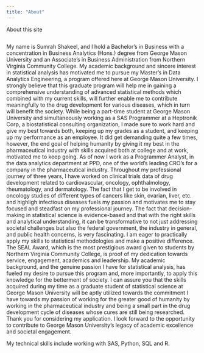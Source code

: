 ```yaml
---
title: "About"
---
```


About this site

```{}
```

My name is Sumrah Shakeel, and I hold a Bachelor’s in Business with a concentration in Business Analytics (Hons.) degree from George Mason University and an Associate’s in Business Administration from Northern Virginia Community College. My academic background and sincere interest in statistical analysis has motivated me to pursue my Master's in Data Analytics Engineering, a program offered here at George Mason University. I strongly believe that this graduate program will help me in gaining a comprehensive understanding of advanced statistical methods which combined with my current skills, will further enable me to contribute meaningfully to the drug development for various diseases, which in turn will benefit the society. While being a part-time student at George Mason University and simultaneously working as a SAS Programmer at a Heptronik Corp, a biostatistical consulting organization, I made sure to work hard and give my best towards both, keeping up my grades as a student, and keeping up my performance as an employee. It did get demanding quite a few times, however, the end goal of helping humanity by giving it my best in the pharmaceutical industry with skills acquired both at college and at work, motivated me to keep going. As of now I work as a Programmer Analyst, in the data analytics department at PPD, one of the world’s leading CRO’s for a company in the pharmaceutical industry. Throughout my professional journey of three years, I have worked on clinical trials data of drug development related to cardiovascular, oncology, ophthalmology, rheumatology, and dermatology. The fact that I get to be involved in oncology studies of different types of cancers like skin, ovarian, liver, etc. and highligh infectious diseases fuels my passion and motivates me to stay focused and steadfast on my professional journey. The fact that decision-making in statistical science is evidence-based and that with the right skills and analytical understanding, it can be transformative to not just addressing societal challenges but also the federal government, the industry in general, and public health concerns, is very fascinating. I am eager to practically apply my skills to statistical methodologies and make a positive difference. The SEAL Award, which is the most prestigious award given to students by Northern Virginia Community College, is proof of my dedication towards service, engagement, academics and leadership. My academic background, and the genuine passion I have for statistical analysis, has fueled my desire to pursue this program and, more importantly, to apply this knowledge for the betterment of society. I can assure you that the skills acquired during my time as a graduate student of statistical science at George Mason University will be aptly utilized towards the commitment I have towards my passion of working for the greater good of humanity by working in the pharmaceutical industry and being a small part in the drug development cycle of diseases whose cures are still being researched. Thank you for considering my application. I look forward to the opportunity to contribute to George Mason University's legacy of academic excellence and societal engagement.

My technical skills include working with SAS, Python, SQL and R.
